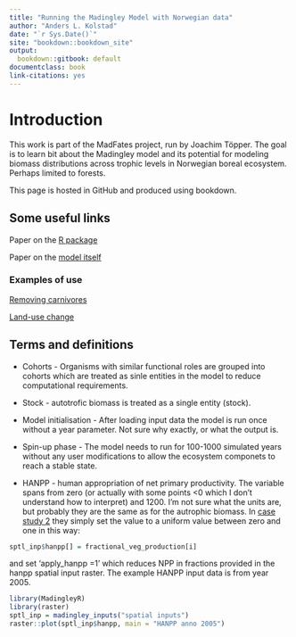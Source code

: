 ```yaml
--- 
title: "Running the Madingley Model with Norwegian data"
author: "Anders L. Kolstad"
date: "`r Sys.Date()`"
site: "bookdown::bookdown_site"
output:
  bookdown::gitbook: default
documentclass: book
link-citations: yes
---
```


# Introduction

This work is part of the MadFates project, run by Joachim Töpper. The goal is to learn bit about the Madingley model and its potential for modeling biomass distributions across trophic levels in Norwegian boreal ecosystem. Perhaps limited to forests.

This page is hosted in GitHub and produced using bookdown.

## Some useful links

Paper on the [R package](https://onlinelibrary.wiley.com/doi/full/10.1111/geb.13354)

Paper on the [model itself](https://journals.plos.org/plosbiology/article?id=10.1371/journal.pbio.1001841)

### Examples of use

[Removing carnivores](https://onlinelibrary.wiley.com/doi/10.1111/ecog.05191)

[Land-use change](https://www.nature.com/articles/s41598-020-70960-9)


## Terms and definitions

- Cohorts - Organisms with similar functional roles are grouped into cohorts which are treated as sinle entities in the model to reduce computational requirements.

- Stock - autotrofic biomass is treated as a single entity (stock).

- Model initialisation - After loading input data the model is run once without a year parameter. Not sure why exactly, or what the output is. 

- Spin-up phase - The model needs to run for 100-1000 simulated years without any user modifications to allow the ecosystem componets to reach a stable state. 

- HANPP - human appropriation of net primary productivity. The variable spans from zero (or actually with some points <0 which I don't understand how to interpret) and 1200. I'm not sure what the units are, but probably they are the same as for the autrophic biomass. In [case study 2](https://github.com/MadingleyR/MadingleyR/blob/master/CaseStudies/CASESTUDY2.md) they simply set the value to a uniform value between zero and one in this way:
```r
sptl_inp$hanpp[] = fractional_veg_production[i]
```

and set 'apply_hanpp =1' which reduces NPP in fractions provided in the hanpp spatial input raster.
The example HANPP input data is from year 2005.

```r
library(MadingleyR)
library(raster)
sptl_inp = madingley_inputs("spatial inputs")
raster::plot(sptl_inp$hanpp, main = "HANPP anno 2005")
```


